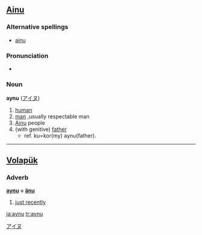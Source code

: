 ==[[Ainu]]==

===Alternative spellings===
* [[ainu]]

===Pronunciation===
*{{IPA|/?ajnu/}}

===Noun===
'''aynu''' ([[アイヌ]])

# [[human]]
# [[man]] ,usually respectable man
# [[Ainu]] people
# (with genitive) [[father]]
#* ref. ku=kor(my) aynu(father). 	 

[[Category:Ainu nouns|アイヌ]]

----

==[[Volapük]]==

===Adverb===
'''[[aynu]] = [[änu]]'''

# [[just recently]]

[[ja:aynu]]
[[tr:aynu]]